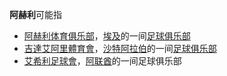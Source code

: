 '''阿赫利'''可能指
*[[阿赫利体育俱乐部|阿赫利体育俱乐部]]，[[埃及|埃及]]的一间[[足球俱乐部|足球俱乐部]]
*[[吉達艾阿里體育會|吉達艾阿里體育會]]，[[沙特阿拉伯|沙特阿拉伯]]的一间[[足球俱乐部|足球俱乐部]]
*[[艾希利足球會|艾希利足球會]]，[[阿联酋|阿联酋]]的一间足球俱乐部

{{消歧义}}